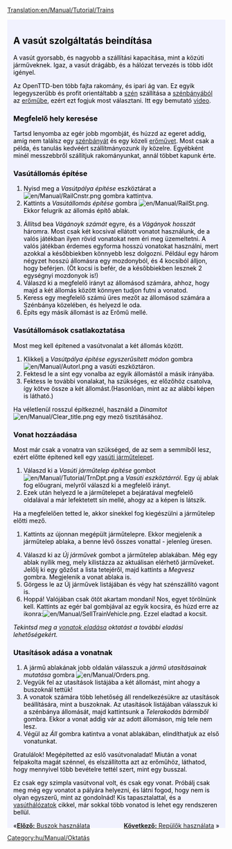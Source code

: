 [[Translation:en/Manual/Tutorial/Trains]]

<div style="padding:.5em 1em 1em 1em; border-top:none; background-color:#f1f2fe; color:#000;">
{{hu/Manual/Tutorial/Oktatás}}
==A vasút szolgáltatás beindítása==
A vasút gyorsabb, és nagyobb a szállítási kapacitása, mint a közúti járműveknek. Igaz, a vasút drágább, és a hálózat tervezés is több időt igényel.

Az OpenTTD-ben több fajta rakomány, és ipari ág van. Ez egyik legegyszerűbb és profit orientáltabb a [[hu/Manual/Base Set/Cargos/Szén|szén]] szállítása a [[hu/Manual/Base Set/Industries/Szénbánya|szénbányából]] az [[hu/Manual/Base Set/Industries/Erőmű|erőműbe]], ezért ezt fogjuk most választani. Itt egy bemutató [http://www.cs.helsinki.fi/u/ihonkone/ottd_tut.ogg video].

===Megfelelő hely keresése===
Tartsd lenyomba az egér jobb mgombját, és húzzd az egeret addig, amíg nem találsz egy [[hu/Manual/Base Set/Industries/Szénbánya|szénbányát]] és egy közeli [[hu/Manual/Base Set/Industries/Erőmű|erőművet]]. Most csak a példa, és tanulás kedvéért szállítmányozunk ily közelre. Egyébként minél messzebbről szállítjuk rakományunkat, annál többet kapunk érte.
{{en/Phototable|[[File:en/Manual/Tutorial/Tutorial1.png|400px]]|Erőmű egy közeli szénbányával.|none}}

===Vasútállomás építése===
{{en/Phototable|[[File:hu/Manual/Railroad Construction.png]]|Vasúti építkező eszköztár.|none|6=:}}
#Nyisd meg a ''Vasútpálya építése'' eszköztárat a [[File:en/Manual/RailCnstr.png]] gombra kattintva.
#Kattints a ''Vasútállomás építése'' gombra [[File:en/Manual/RailSt.png]]. Ekkor felugrik az állomás építő ablak. 
{{en/Phototable|[[File:hu/Manual/Stationgui.png]]|Vasútállomás kiválasztása ablak.|none|6=:}}
<ol start="3">
<li>Állítsd bea ''Vágánoyk számát'' egyre, és a ''Vágányok hosszát'' háromra. Most csak két kocsival ellátott vonatot használunk, de a valós játékban ilyen rövid vonatokat nem éri meg üzemeltetni. A valós játékban érdemes egyforma hosszú vonatokat használni, mert azokkal a későbbiekben könnyebb lesz dolgozni. Például egy három négyzet hosszú állomásra egy mozdonyból, és 4 kocsiból álljon, hogy beférjen. (Öt kocsi is befér, de a későbbiekben lesznek 2 egységnyi mozdonyok is!)
<li>Válaszd ki a megfelelő irányt az állomásod számára, ahhoz, hogy majd a két állomás között könnyen tudjon futni a vonatod.
<li>Keress egy megfelelő számú üres mezőt az állomásod számára a Szénbánya közelében, és helyezd le oda.
<li>Építs egy másik állomást is az Erőmű mellé.
</ol>
{{en/Phototable|[[File:en/Manual/Tutorial/Tutorial2.png|400px]]|Az állomásaid az ipari létesítmények mellet.|none|6=:}}

===Vasútállomások csatlakoztatása===
Most meg kell építened a vasútvonalat a két állomás között.

#Klikkelj a ''Vasútpálya építése egyszerűsített módon'' gombra [[File:en/Manual/Autorl.png]] a vasúti eszköztáron.
#Fektesd le a sínt egy vonalba az egyik állomástól a másik irányába.
#Fektess le további vonalakat, ha szükséges, ez előzőhöz csatolva, így kötve össze a két állomást.(Hasonlóan, mint az az alábbi képen is látható.) 
{{en/Phototable|[[File:en/Manual/Tutorial/Tutorial3.png|400px]]|Összekapcsolt állomások.|none|6=:}}

Ha véletlenül rosszul építkeznél, használd a ''Dinamitot'' [[File:en/Manual/Clear title.png]] egy mező tisztításához.

===Vonat hozzáadása===
Most már csak a vonatra van szükséged, de az sem a semmiből lesz, ezért előtte építened kell egy [[en/Vasúti járműtelep|vasúti járműtelep]]et.

#Válaszd ki a ''Vasúti járműtelep építése'' gombot [[File:en/Manual/Tutorial/TrnDpt.png]] a ''Vasúti eszköztárról''. Egy új ablak fog előugrani, melyről válaszd ki a megfelelő irányt.
#Ezek után helyezd le a járműtelepet a bejáratával megfelelő oldalával a már lefektetett sín mellé, ahogy az a képen is látszik.
Ha a megfelelően tetted le, akkor sínekkel fog kiegészülni a járműtelep előtti mező.
#Kattints az újonnan megépült járműtelepre. Ekkor megjelenik a járműtelep ablaka, a benne lévő összes vonattal - jelenleg üresen.
{{en/Phototable|[[File:en/Manual/Tutorial/Tutorial4.png|400px]]|A járműtelep ablaka.|none|6=:}}
<ol start="4">
<li>Válaszd ki az ''Új járművek'' gombot a járműtelep ablakában. Még egy ablak nyílik meg, mely kilistázza az aktuálisan elérhető járműveket. Jelőlj ki egy gőzőst a lista tetejéről, majd kattints a ''Megvesz'' gombra. Megjelenik a vonat ablaka is.
<li>Görgess le az Új járművek listájában és végy hat szénszállító vagont is.
<li>Hoppá! Valójában csak ötöt akartam mondani! Nos, egyet törölnünk kell. Kattints az egér bal gombjával az egyik kocsira, és húzd erre az ikonra:[[File:en/Manual/SellTrainVehicle.png]]. Ezzel eladtad a kocsit.
</ol>
''Tekintsd meg a [[hu/Vonatok eladása|vonatok eladása]] oktatást a további eladási lehetőségekért.''

===Utasítások adása a vonatnak===
#A jármű ablakának jobb oldalán válasszuk a ''jármű utasításainak mutatása'' gombra [[File:en/Manual/Orders.png]].
#Vegyük fel az utasítások listájába a két állomást, mint ahogy a buszoknál tettük!
#A vonatok számára több lehetőség áll rendelkezésükre az utasítások beállítására, mint a buszoknak. Az utasítások listájában válasszuk ki a szénbánya állomását, majd kattintsunk a ''Telerakodás bármiből'' gombra. Ekkor a vonat addig vár az adott állomáson, míg tele nem lesz.
#Végül az ''Áll'' gombra katintva a vonat ablakában, elindíthatjuk az első vonatunkat.

Gratulálok! Megépítetted az eslő vasútvonaladat! Miután a vonat felpakolta magát szénnel, és elszállította azt az erőműhöz, láthatod, hogy mennyivel több bevételre tettél szert, mint egy busszal.

Ez csak egy szimpla vasútvonal volt, és csak egy vonat. Próbálj csak meg még egy vonatot a pályára helyezni, és látni fogod, hogy nem is olyan egyszerű, mint az gondolnád! Kis tapasztalattal, és a [[hu/Vasúthálózatok|vasúthálózatok]] cikkel, már sokkal több vonatod is lehet egy rendszeren bellül.

<span style="float: left">&laquo;[[hu/Manual/Tutorial/Buszok|'''Előző:''' Buszok használata]]</span>
<span style="float: right">[[hu/Manual/Tutorial/Repülők|'''Következő:''' Repülők használata]] &raquo;</span>
</div>
[[Category:hu/Manual/Oktatás]]